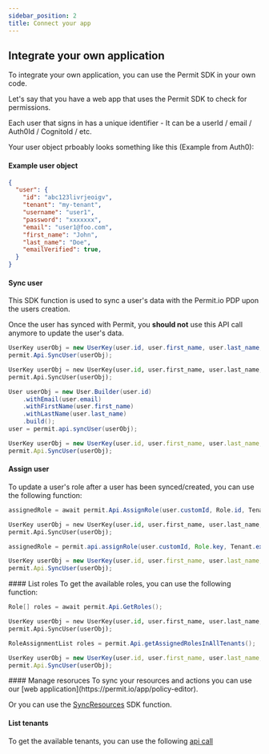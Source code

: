 ```yaml
---
sidebar_position: 2
title: Connect your app
---
```



## Integrate your own application

To integrate your own application, you can use the Permit SDK in your own code.

Let's say that you have a web app that uses the Permit SDK to check for permissions.

Each user that signs in has a unique identifier - It can be a userId / email / Auth0Id / CognitoId / etc.

Your user object prboably looks something like this (Example from Auth0):

#### Example user object

```json
{
  "user": {
    "id": "abc123livrjeoigv",
    "tenant": "my-tenant",
    "username": "user1",
    "password": "xxxxxxx",
    "email": "user1@foo.com",
    "first_name": "John",
    "last_name": "Doe",
    "emailVerified": true,
  }
}
```

#### Sync user
This SDK function is used to sync a user's data with the Permit.io PDP upon the users creation.

Once the user has synced with Permit, you **should not** use this API call anymore to update the user's data.
<Tabs>
<TabItem value="Dotnet" label="Dotnet" default>

```csharp
UserKey userObj = new UserKey(user.id, user.first_name, user.last_name, user.email);
permit.Api.SyncUser(userObj);
```
  </TabItem>
<TabItem value="Python" label="Python" default>

```python
UserKey userObj = new UserKey(user.id, user.first_name, user.last_name, user.email);
permit.Api.SyncUser(userObj);
```
  </TabItem>
<TabItem value="Java" label="Java" default>

```java
User userObj = new User.Builder(user.id)
    .withEmail(user.email)
    .withFirstName(user.first_name)
    .withLastName(user.last_name)
    .build();
user = permit.api.syncUser(userObj);
```
  </TabItem>
<TabItem value="Node" label="NodeJS" default>

```js
UserKey userObj = new UserKey(user.id, user.first_name, user.last_name, user.email);
permit.Api.SyncUser(userObj);
```
  </TabItem>
</Tabs>

#### Assign user
To update a user's role after a user has been synced/created, you can use the following function:


<Tabs>
<TabItem value="Dotnet" label="Dotnet" default>

```csharp
assignedRole = await permit.Api.AssignRole(user.customId, Role.id, Tenant.externalId);
```
  </TabItem>
<TabItem value="Python" label="Python" default>

```python
UserKey userObj = new UserKey(user.id, user.first_name, user.last_name, user.email);
permit.Api.SyncUser(userObj);
```
  </TabItem>
<TabItem value="Java" label="Java" default>

```java
assignedRole = permit.api.assignRole(user.customId, Role.key, Tenant.externalId);
```
  </TabItem>
<TabItem value="Node" label="NodeJS" default>

```js
UserKey userObj = new UserKey(user.id, user.first_name, user.last_name, user.email);
permit.Api.SyncUser(userObj);
```
  </TabItem>
</Tabs>
#### List roles
To get the available roles, you can use the following function:


<Tabs>
<TabItem value="Dotnet" label="Dotnet" default>

```csharp
Role[] roles = await permit.Api.GetRoles();
```
  </TabItem>
<TabItem value="Python" label="Python" default>

```python
UserKey userObj = new UserKey(user.id, user.first_name, user.last_name, user.email);
permit.Api.SyncUser(userObj);
```
  </TabItem>
<TabItem value="Java" label="Java" default>

```java
RoleAssignmentList roles = permit.Api.getAssignedRolesInAllTenants();
```
  </TabItem>
<TabItem value="Node" label="NodeJS" default>

```js
UserKey userObj = new UserKey(user.id, user.first_name, user.last_name, user.email);
permit.Api.SyncUser(userObj);
```
  </TabItem>
</Tabs>
#### Manage resoruces
To sync your resources and actions you can use our [web application](https://permit.io/app/policy-editor). 

Or you can use the [SyncResources](/reference/SDKs/Dotnet/sync_resources) SDK function.

#### List tenants
To get the available tenants, you can use the following [api call](/reference/api_with_cli#get-all-tenants)

